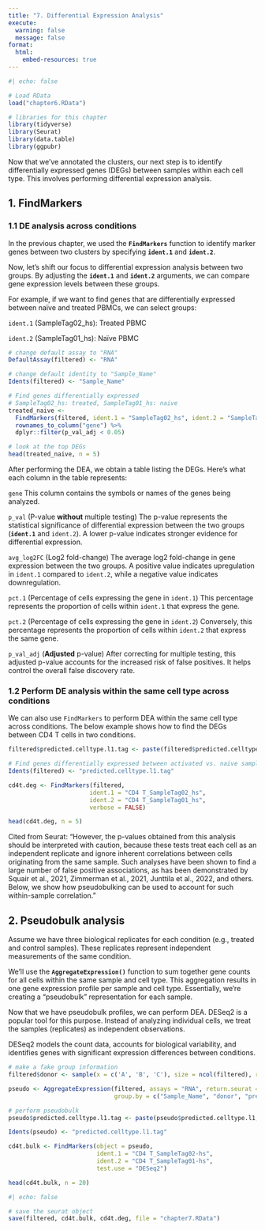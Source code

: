 ```yaml
---
title: "7. Differential Expression Analysis"
execute:
  warning: false
  message: false
format:
  html:
    embed-resources: true
---
```


```r
#| echo: false

# Load RData
load("chapter6.RData")
```

```r
# libraries for this chapter
library(tidyverse)
library(Seurat)
library(data.table)
library(ggpubr)
```

Now that we’ve annotated the clusters, our next step is to identify differentially expressed genes (DEGs) between samples within each cell type. This involves performing differential expression analysis.

## 1. FindMarkers

### 1.1 DE analysis across conditions

In the previous chapter, we used the **`FindMarkers`** function to identify marker genes between two clusters by specifying **`ident.1`** and **`ident.2`**.

Now, let’s shift our focus to differential expression analysis between two groups. By adjusting the **`ident.1`** and **`ident.2`** arguments, we can compare gene expression levels between these groups.

For example, if we want to find genes that are differentially expressed between naïve and treated PBMCs, we can select groups:

`ident.1` (SampleTag02_hs): Treated PBMC

`ident.2` (SampleTag01_hs): Naïve PBMC

```r
# change default assay to "RNA"
DefaultAssay(filtered) <- "RNA"

# change default identity to "Sample_Name"
Idents(filtered) <- "Sample_Name"

# Find genes differentially expressed
# SampleTag02_hs: treated, SampleTag01_hs: naive
treated_naive <- 
  FindMarkers(filtered, ident.1 = "SampleTag02_hs", ident.2 = "SampleTag01_hs") %>% 
  rownames_to_column("gene") %>% 
  dplyr::filter(p_val_adj < 0.05)

# look at the top DEGs
head(treated_naive, n = 5)
```

After performing the DEA, we obtain a table listing the DEGs. Here’s what each column in the table represents:

`gene` This column contains the symbols or names of the genes being analyzed.

`p_val` (P-value **without** multiple testing) The p-value represents the statistical significance of differential expression between the two groups (**`ident.1`** and `ident.2`). A lower p-value indicates stronger evidence for differential expression.

`avg_log2FC` (Log2 fold-change) The average log2 fold-change in gene expression between the two groups. A positive value indicates upregulation in `ident.1` compared to `ident.2`, while a negative value indicates downregulation.

`pct.1` (Percentage of cells expressing the gene in `ident.1`) This percentage represents the proportion of cells within `ident.1` that express the gene.

`pct.2` (Percentage of cells expressing the gene in `ident.2`) Conversely, this percentage represents the proportion of cells within `ident.2` that express the same gene.

`p_val_adj` (**Adjusted** p-value) After correcting for multiple testing, this adjusted p-value accounts for the increased risk of false positives. It helps control the overall false discovery rate.

### 1.2 Perform DE analysis within the same cell type across conditions

We can also use `FindMarkers` to perform DEA within the same cell type across conditions. The below example shows how to find the DEGs between CD4 T cells in two conditions.

```r
filtered$predicted.celltype.l1.tag <- paste(filtered$predicted.celltype.l1, filtered$Sample_Name, sep = "_")

# Find genes differentially expressed between activated vs. naive samples in CD4 T cells
Idents(filtered) <- "predicted.celltype.l1.tag"

cd4t.deg <- FindMarkers(filtered, 
                       ident.1 = "CD4 T_SampleTag02_hs", 
                       ident.2 = "CD4 T_SampleTag01_hs", 
                       verbose = FALSE)

head(cd4t.deg, n = 5)
```

Cited from Seurat: "However, the p-values obtained from this analysis should be interpreted with caution, because these tests treat each cell as an independent replicate and ignore inherent correlations between cells originating from the same sample. Such analyses have been shown to find a large number of false positive associations, as has been demonstrated by Squair et al., 2021, Zimmerman et al., 2021, Junttila et al., 2022, and others. Below, we show how pseudobulking can be used to account for such within-sample correlation."

## 2. Pseudobulk analysis

Assume we have three biological replicates for each condition (e.g., treated and control samples). These replicates represent independent measurements of the same condition.

We’ll use the **`AggregateExpression()`** function to sum together gene counts for all cells within the same sample and cell type. This aggregation results in one gene expression profile per sample and cell type. Essentially, we’re creating a “pseudobulk” representation for each sample.

Now that we have pseudobulk profiles, we can perform DEA. DESeq2 is a popular tool for this purpose. Instead of analyzing individual cells, we treat the samples (replicates) as independent observations.

DESeq2 models the count data, accounts for biological variability, and identifies genes with significant expression differences between conditions.

```r
# make a fake group information
filtered$donor <- sample(x = c('A', 'B', 'C'), size = ncol(filtered), replace = TRUE)

pseudo <- AggregateExpression(filtered, assays = "RNA", return.seurat = T, 
                              group.by = c("Sample_Name", "donor", "predicted.celltype.l1"))

# perform pseudobulk
pseudo$predicted.celltype.l1.tag <- paste(pseudo$predicted.celltype.l1, pseudo$Sample_Name, sep = "_")

Idents(pseudo) <- "predicted.celltype.l1.tag"

cd4t.bulk <- FindMarkers(object = pseudo, 
                         ident.1 = "CD4 T_SampleTag02-hs", 
                         ident.2 = "CD4 T_SampleTag01-hs",
                         test.use = "DESeq2")

head(cd4t.bulk, n = 20)
```

```r
#| echo: false

# save the seurat object
save(filtered, cd4t.bulk, cd4t.deg, file = "chapter7.RData")
```
